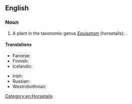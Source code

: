 ==English==
{{rfi|en}}
{{wikipedia|Equisetum sylvaticum}}

===Noun===
{{en-noun}}

# A plant in the taxonomic genus ''[[Equisetum]]'' (horsetails); {{taxlink|Equisetum sylvaticum|species|noshow=1}}.

====Translations====
{{trans-top|plant}}
* Faroese: {{t|fo|tyrilsgras|n}}
* Finnish: {{t+|fi|metsäkorte}}
* Icelandic: {{t+|is|skógelfting|f}}
{{trans-mid}}
* Irish: {{t|ga|scuab eich choille|f}}
* Russian: {{t|ru|хвощ лесно́й|m}}
* Westrobothnian: {{t|gmq-bot|gränegräs|n}}
{{trans-bottom}}

[[Category:en:Horsetails]]